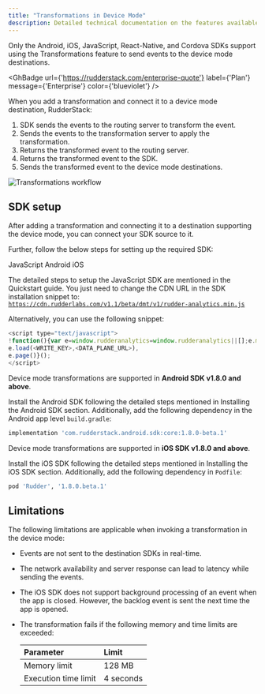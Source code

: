 ```yaml
---
title: "Transformations in Device Mode"
description: Detailed technical documentation on the features available while using transformations with device mode destinations.
---
```


<div class="warningBlock">
Only the <Link to="/sources/event-streams/sdks/rudderstack-android-sdk/">Android</Link>, <Link to="/sources/event-streams/sdks/rudderstack-ios-sdk/">iOS</Link>, <Link to="/sources/event-streams/sdks/rudderstack-javascript-sdk/">JavaScript</Link>, <Link to="/sources/event-streams/sdks/rudderstack-react-native-sdk/">React-Native</Link>, and <Link to="/sources/event-streams/sdks/rudderstack-cordova-sdk/">Cordova</Link> SDKs support using the Transformations feature to send events to the <Link to="/destinations/rudderstack-connection-modes/#device-mode">device mode</Link> destinations.
</div>

<GhBadge
  url={'https://rudderstack.com/enterprise-quote'}
  label={'Plan'}
  message={'Enterprise'}
  color={'blueviolet'}
/>

When you <Link to="#adding-a-transformation">add a transformation</Link> and connect it to a <Link to="/destinations/rudderstack-connection-modes/#device-mode">device mode</Link> destination, RudderStack:

1. SDK sends the events to the routing server to transform the event.
2. Sends the events to the transformation server to apply the transformation.
3. Returns the transformed event to the routing server.
4. Returns the transformed event to the SDK.
5. Sends the transformed event to the device mode destinations.

<img src="../../assets/features/device-mode-transformations-workflow.png" alt="Transformations workflow" />

## SDK setup

After <Link to="#adding-a-transformation">adding a transformation</Link> and <Link to="/features/transformations/#connecting-transformation-to-a-destination">connecting it to a destination</Link> supporting the device mode, you can connect your SDK source to it.

Further, follow the below steps for setting up the required SDK:

<Tabs>
  <TabList>
    <Tab>JavaScript</Tab>
    <Tab>Android</Tab>
    <Tab>iOS</Tab>
  </TabList>
    <TabPanels>
      <TabPanel>

The detailed steps to setup the JavaScript SDK are mentioned in the <Link to="/sources/event-streams/sdks/rudderstack-javascript-sdk/quick-start-guide/">Quickstart guide</Link>. You just need to change the CDN URL in the SDK installation snippet to: <code class="inline-code">https://cdn.rudderlabs.com/v1.1/beta/dmt/v1/rudder-analytics.min.js</code> 

Alternatively, you can use the following snippet:

<span>

```javascript
<script type="text/javascript">
!function(){var e=window.rudderanalytics=window.rudderanalytics||[];e.methods=["load","page","track","identify","alias","group","ready","reset","getAnonymousId","setAnonymousId","getUserId","getUserTraits","getGroupId","getGroupTraits"],e.factory=function(t){return function(){var r=Array.prototype.slice.call(arguments);return r.unshift(t),e.push(r),e}};for(var t=0;t<e.methods.length;t++){var r=e.methods[t];e[r]=e.factory(r)}e.loadJS=function(e,t){var r=document.createElement("script");r.type="text/javascript",r.async=!0,r.src="https://cdn.rudderlabs.com/v1.1/beta/dmt/v1/rudder-analytics.min.js";var a=document.getElementsByTagName("script")[0];a.parentNode.insertBefore(r,a)},e.loadJS(),
e.load(<WRITE_KEY>,<DATA_PLANE_URL>),
e.page()}();
</script>
```
</span>

</TabPanel>
<TabPanel>

<div class="infoBlock">
Device mode transformations are supported in <strong>Android SDK v1.8.0 and above</strong>.
</div>

Install the Android SDK following the detailed steps mentioned in <Link to="/sources/event-streams/sdks/rudderstack-android-sdk/#installing-the-sdk">Installing the Android SDK</Link> section. Additionally, add the following dependency in the Android app level <code class="inline-code">build.gradle</code>:
<span>

```groovy
implementation 'com.rudderstack.android.sdk:core:1.8.0-beta.1'
```
</span>
    </TabPanel>
<TabPanel>

<div class="infoBlock">
Device mode transformations are supported in <strong>iOS SDK v1.8.0 and above</strong>.
</div>

Install the iOS SDK following the detailed steps mentioned in <Link to="/sources/event-streams/sdks/rudderstack-ios-sdk/#installing-the-rudderstack-ios-sdk">Installing the iOS SDK</Link> section. Additionally, add the following dependency in <code class="inline-code">Podfile</code>:
<span>

```ruby
pod 'Rudder', '1.8.0.beta.1'
```
</span>
      </TabPanel>
    </TabPanels>
</Tabs>

## Limitations

The following limitations are applicable when invoking a transformation in the device mode:

- Events are not sent to the destination SDKs in real-time.
- The network availability and server response can lead to latency while sending the events.
- The iOS SDK does not support background processing of an event when the app is closed. However, the backlog event is sent the next time the app is opened.
- The transformation fails if the following memory and time limits are exceeded:

    | Parameter    | Limit     |
    | :----------- | :-------- |
    | Memory limit | 128 MB      |
    | Execution time limit   | 4 seconds |


